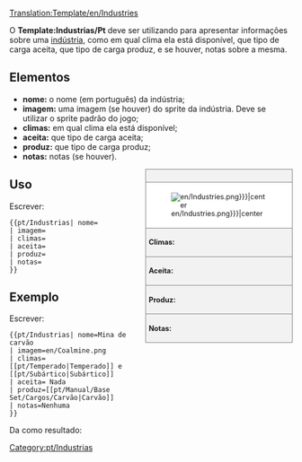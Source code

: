 <noinclude>[[Translation:Template/en/Industries]]</noinclude><!--
--><noinclude>

O '''Template:Industrias/Pt''' deve ser utilizando para apresentar informações sobre uma [[en/Indústrias|indústria]], como em qual clima ela está disponível, que tipo de carga aceita, que tipo de carga produz, e se houver, notas sobre a mesma.

== Elementos ==

* '''nome:''' o nome (em português) da indústria;
* '''imagem:''' uma imagem (se houver) do sprite da indústria. Deve se utilizar o sprite padrão do jogo;
* '''climas:''' em qual clima ela está disponível;
* '''aceita:''' que tipo de carga aceita;
* '''produz:''' que tipo de carga produz;
* '''notas:''' notas (se houver).

</noinclude><!--
--><div style="float:right; width:260px; font-size:90%; border:1px solid gray; background-color:#f2f2f2; margin-left:10px; margin-bottom:10px">
<div style="text-align:center; border-bottom:1px solid gray; padding:5px"><strong>{{{nome}}}</strong></div>
<div style="background-color:white; padding:5px">[[File:{{{imagem|en/Industries.png}}}|center]]</div>
<div style="border-top:1px solid gray; padding:5px"><strong>Climas:</strong> {{{climas}}}</div>
<div style="border-top:1px solid gray; padding:5px"><strong>Aceita:</strong> {{{aceita}}}</div>
<div style="border-top:1px solid gray; padding:5px"><strong>Produz:</strong> {{{produz}}}</div>
<div style="border-top:1px solid gray; padding:5px"><strong>Notas:</strong> {{{notas|Nenhuma}}}</div>
</div><noinclude>

{{en/-}}
==Uso==
Escrever:
<pre>{{pt/Industrias| nome=
| imagem=
| climas=
| aceita=
| produz=
| notas=
}}</pre>

== Exemplo ==

Escrever:

<pre>{{pt/Industrias| nome=Mina de carvão
| imagem=en/Coalmine.png
| climas=[[pt/Temperado|Temperado]] e [[pt/Subártico|Subártico]]
| aceita= Nada
| produz=[[pt/Manual/Base Set/Cargos/Carvão|Carvão]]
| notas=Nenhuma
}}</pre>

Da como resultado:

{{pt/Industrias| nome= Mina de carvão
| imagem= en/Coalmine.png
| climas= [[pt/Temperado|Temperado]] e [[pt/Subártico|Subártico]]
| aceita= Nada
| produz= [[pt/Manual/Base Set/Cargos/Carvão|Carvão]]
| notas= Nenhuma
}}

</noinclude><includeonly>

[[Category:pt/Industrias]]</includeonly>